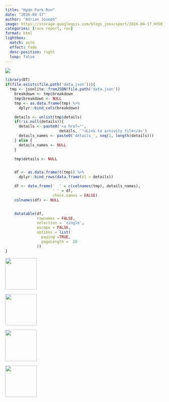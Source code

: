 ```yaml
---
title: "Hyde Park Run"
date: "2016-04-17"
author: "Adrian Joseph"
image: https://storage.googleapis.com/blogs_josa/sport/2016-04-17_HYDE_PARK_RUN/img/00.png
categories: [race report, run]
format: html
lightbox:
  match: auto
  effect: fade
  desc-position: right
  loop: false
---
```

![](https://storage.googleapis.com/blogs_josa/sport/2016-04-17_HYDE_PARK_RUN/img/00.png)

```r
library(DT)
if(file.exists(file.path('data.json'))){
  tmp <- jsonlite::fromJSON(file.path('data.json'))
    breakdown <- tmp$breakdown
    tmp$breakdown <- NULL
    tmp <- as.data.frame(tmp) %>%
      dplyr::bind_cols(breakdown)

    details <- unlist(tmp$details)
    if(!is.null(details)){
      details <- paste0('<a href="',
                        details, '">Link to activity file</a>')
      details_names <- paste0('details_', seq(1, length(details)))
    } else {
      details_names <- NULL
    }

    tmp$details <- NULL


    df <- as.data.frame(t(tmp)) %>%
      dplyr::bind_rows(data.frame(V1 = details))

    df <- data.frame('  ' = c(colnames(tmp), details_names),
                     ' ' = df,
                     check.names = FALSE)
    colnames(df) <- NULL


    datatable(df,
              rownames = FALSE,
              selection = 'single',
              escape = FALSE,
              options = list(
                paging =TRUE,
                pageLength =  20
              ))
}
```





::: {layout-ncol=4}
![](https://storage.googleapis.com/blogs_josa/sport/2016-04-17_HYDE_PARK_RUN/img/00.png){ width="100" group="hi" }

![](https://storage.googleapis.com/blogs_josa/sport/2016-04-17_HYDE_PARK_RUN/img/01.png){ width="100" group="hi" }

![](https://storage.googleapis.com/blogs_josa/sport/2016-04-17_HYDE_PARK_RUN/img/02.png){ width="100" group="hi" }

![](https://storage.googleapis.com/blogs_josa/sport/2016-04-17_HYDE_PARK_RUN/img/03.jpg){ width="100" group="hi" }


:::

